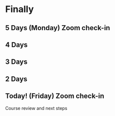 # Finally {#six}

## 5 Days (Monday) Zoom check-in

## 4 Days

## 3 Days

## 2 Days

## Today! (Friday) Zoom check-in

Course review and next steps
